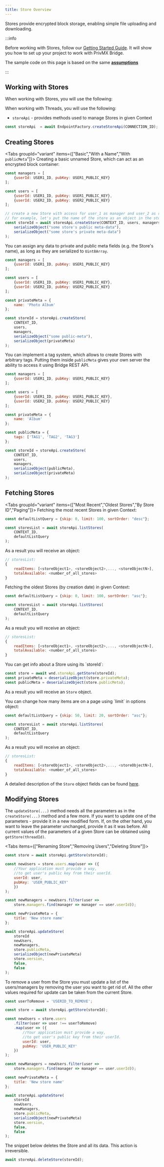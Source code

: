 ```yaml
---
title: Store Overview
---
```




Stores provide encrypted block storage, enabling simple file uploading and downloading.

:::info

Before working with Stores, follow our [Getting Started Guide](./introduction). It will show you how to set up your project to work with PrivMX Bridge.

The sample code on this page is based on the same **[assumptions](./first-app#initial-assumptions)**

:::

## Working with Stores

When working with Stores, you will use the following:

When working with Threads, you will use the following:
- `storeApi` - provides methods used to manage Stores in given Context

```js
const storeApi  = await EndpointFactory.createStoreApi(CONNECTION_ID);
```
## Creating Stores

<Tabs groupId="variant" items={["Basic","With a Name","With `publicMeta`"]}>
<Tab>
Creating a basic unnamed Store, which can act as an encrypted block container:

```js
const managers = [
    {userId: USER1_ID, pubKey: USER1_PUBLIC_KEY}
];

const users = [
    {userId: USER1_ID, pubKey: USER1_PUBLIC_KEY},
    {userId: USER2_ID, pubKey: USER2_PUBLIC_KEY}
];

// create a new Store with access for user_1 as manager and user_2 as regular user
// for example, let's put the name of the store as an object in the store's private meta
const storeId = await storesApi.createStore(CONTEXT_ID, users, managers,
    serializeObject("some store's public meta-data"),
    serializeObject("some store's private meta-data")
);
```
</Tab>
<Tab>

You can assign any data to private and public meta fields (e.g. the Store's name), as long as they are serialized to `Uint8Array`.

```js
const managers = [
    {userId: USER1_ID, pubKey: USER1_PUBLIC_KEY}
];

const users = [
    {userId: USER1_ID, pubKey: USER1_PUBLIC_KEY},
    {userId: USER2_ID, pubKey: USER2_PUBLIC_KEY}
];

const privateMeta = {
    name: 'Photo Album'
};

const storeId = storeApi.createStore(
    CONTEXT_ID,
    users,
    managers,
    serializeObject("some public-meta"),
    serializeObject(privateMeta)
);
```
</Tab>
<Tab>

You can implement a tag system, which allows to create Stores with arbitrary tags.
Putting them inside `publicMeta` gives your own server the ability to access it using Bridge REST API.

```js
const managers = [
    {userId: USER1_ID, pubKey: USER1_PUBLIC_KEY}
];

const users = [
    {userId: USER1_ID, pubKey: USER1_PUBLIC_KEY},
    {userId: USER2_ID, pubKey: USER2_PUBLIC_KEY}
];

const privateMeta = {
    name: 'Album'
};

const publicMeta = {
    tags: ['TAG1', 'TAG2', 'TAG3']
};

const storeId = storeApi.createStore(
    CONTEXT_ID,
    users,
    managers,
    serializeObject(publicMeta),
    serializeObject(privateMeta)
);
```
</Tab>
</Tabs>

## Fetching Stores

<Tabs groupId="variant" items={["Most Recent","Oldest Stores","By Store ID","Paging"]}>
<Tab>
Fetching the most recent Stores in given Context:

```js
const defaultListQuery = {skip: 0, limit: 100, sortOrder: "desc"};

const storesList = await storeApi.listStores(
    CONTEXT_ID,
    defaultListQuery
);
```
As a result you will receive an object:

```js
// storesList:
{
    readItems: [<storeObject1>, <storeObject2>,..., <storeObjectN>],
    totalAvailable: <number_of_all_stores>
}
```
</Tab>

<Tab>
Fetching the oldest Stores (by creation date) in given Context:

```js
const defaultListQuery = {skip: 0, limit: 100, sortOrder: "asc"};

const storesList = await storeApi.listStores(
    CONTEXT_ID,
    defaultListQuery
);

```
As a result you will receive an object:
```js
// storesList:
{
    readItems: [<storeObject1>, <storeObject2>,..., <storeObjectN>],
    totalAvailable: <number_of_all_stores>
}
```
</Tab>

<Tab >
You can get info about a Store using its `storeId`:

```js
const store = await wnd.storeApi.getStore(storeId);
const privateMeta = deserializeObject(store.privateMeta);
const publicMeta = deserializeObject(store.publicMeta);
```
As a result you will receive an `Store` object.
</Tab>

<Tab>
You can change how many items are on a page using `limit` in options object:

```js
const defaultListQuery = {skip: 50, limit: 20, sortOrder: "asc"};

const storesList = await storeApi.listStores(
    CONTEXT_ID,
    defaultListQuery
);
```
As a result you will receive an object:
```js
// storesList:
{
    readItems: [<storeObject1>, <storeObject2>,..., <storeObjectN>],
    totalAvailable: <number_of_all_stores>
}
```
</Tab>
</Tabs>

A detailed description of the `Store` object fields can be found [here](../reference/webendpoint/api-reference/types#Store).


## Modifying Stores

The `updateStore(...)` method needs all the parameters as in the `createStore(...)` method and a few more. If you want to update 
one of the parameters - provide it in a new modified form. If, on the other hand, you want to leave 
the parameter unchanged, provide it as it was before. All current values ​​of the parameters of a given Store can be
obtained using `getStore(threadId)`.

<Tabs items={["Renaming Store","Removing Users","Deleting Store"]}>
<Tab>

```js
const store = await storeApi.getStore(storeId);

const newUsers = store.users.map(user => ({
    //Your application must provide a way,
    //to get user's public key from their userId.
    userId: user,
    pubKey: 'USER_PUBLIC_KEY'
    })
);

const newManagers = newUsers.filter(user =>
    store.managers.find(manager => manager == user.userId));

const newPrivateMeta = {
    title: 'New store name'
};

await storeApi.updateStore(
    storeId
    newUsers,
    newManagers,
    store.publicMeta,
    serializeObject(newPrivateMeta)
    store.version,
    false,
    false
);
```
</Tab>

<Tab>
To remove a user from the Store you must update a list of the users/managers by removing the user you want to get rid of.
All the other values required for update can be taken from the current Store.

```js
const userToRemove = 'USERID_TO_REMOVE';

const store = await storeApi.getStore(storeId);

const newUsers = store.users
    .filter(user => user !== userToRemove)
    .map(user => ({
        //Your application must provide a way,
        //to get user's public key from their userId.
        userId: user,
        pubKey: 'USER_PUBLIC_KEY'
    })
);

const newManagers = newUsers.filter(user =>
    store.managers.find(manager => manager == user.userId));

const newPrivateMeta = {
    title: 'New store name'
};

await storeApi.updateStore(
    storeId
    newUsers,
    newManagers,
    store.publicMeta,
    serializeObject(newPrivateMeta)
    store.version,
    false,
    false
);
```

</Tab>

<Tab>
The snippet below deletes the Store and all its data. This action is irreversible.

```js
await storeApi.deleteStore(storeId);
```
</Tab>
</Tabs>

